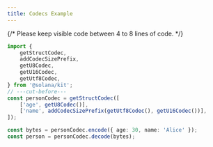 ```yaml
---
title: Codecs Example
---
```


{/* Please keep visible code between 4 to 8 lines of code. */}

```ts twoslash
import {
    getStructCodec,
    addCodecSizePrefix,
    getU8Codec,
    getU16Codec,
    getUtf8Codec,
} from '@solana/kit';
// ---cut-before---
const personCodec = getStructCodec([
    ['age', getU8Codec()],
    ['name', addCodecSizePrefix(getUtf8Codec(), getU16Codec())],
]);

const bytes = personCodec.encode({ age: 30, name: 'Alice' });
const person = personCodec.decode(bytes);
```
